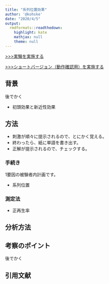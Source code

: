 ```yaml
---
title: "系列位置効果"
author: '@kohske'
date: "2020/4/5"
output:
  rmdformats::readthedown:
    highlight: kate
    mathjax: null
    theme: null
---
```


[>>>実験を実施する](experiment.html)

[>>>ショートバージョン（動作確認用）を実施する](experiment_s.html)

## 背景

後でかく

- 初頭効果と新近性効果

## 方法

- 刺激が順々に提示されるので、とにかく覚える。
- 終わったら、紙に単語を書き出す。
- 正解が提示されるので、チェックする。

### 手続き

1要因の被験者内計画です。

- 系列位置

### 測定法 

- 正再生率

## 分析方法

## 考察のポイント

後でかく

## 引用文献

